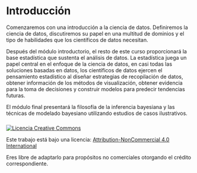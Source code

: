 # Introducción {.unnumbered}

Comenzaremos con una introducción a la ciencia de datos. Definiremos la ciencia de datos, discutiremos su papel en una multitud de dominios y el tipo de habilidades que los científicos de datos necesitan.

Después del módulo introductorio, el resto de este curso proporcionará la base estadística que sustenta el análisis de datos. La estadística juega un papel central en el enfoque de la ciencia de datos, en casi todas las soluciones basadas en datos, los científicos de datos ejercen el pensamiento estadístico al diseñar estrategias de recopilación de datos, obtener información de los métodos de visualización, obtener evidencia para la toma de decisiones y construir modelos para predecir tendencias futuras.

El módulo final presentará la filosofía de la inferencia bayesiana y las técnicas de modelado bayesiano utilizando estudios de casos ilustrativos.

### 

[![Licencia Creative Commons](https://files.cdn.thinkific.com/file_uploads/416308/images/ed2/9ce/c19/1623612457643.jpg){alt="Licencia Creative Commons"}](http://creativecommons.org/licenses/by/4.0/)

Este trabajo está bajo una licencia: [Attribution-NonCommercial 4.0 International](https://creativecommons.org/licenses/by-nc/4.0/)

Eres libre de adaptarlo para propósitos no comerciales otorgando el crédito correspondiente.
